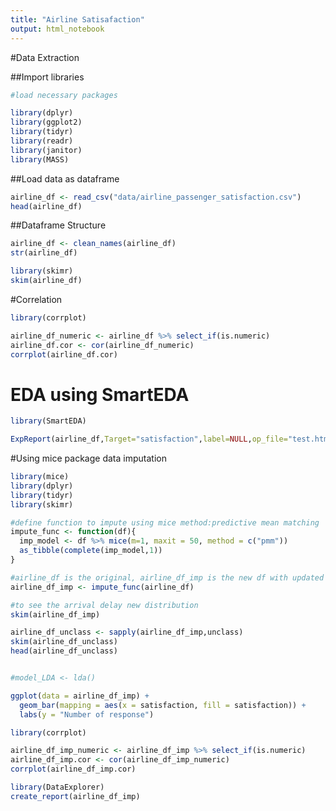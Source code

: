 ---
title: "Airline Satisafaction"
output: html_notebook
---

#Data Extraction

##Import libraries
```{r, message=FALSE}
#load necessary packages

library(dplyr)
library(ggplot2)
library(tidyr)
library(readr)
library(janitor)
library(MASS)
```


##Load data as dataframe

```{r}
airline_df <- read_csv("data/airline_passenger_satisfaction.csv")
head(airline_df)
```

##Dataframe Structure
```{r}

airline_df <- clean_names(airline_df)
str(airline_df)
```
```{r}
library(skimr)
skim(airline_df)
```

#Correlation
```{r}
library(corrplot)

airline_df_numeric <- airline_df %>% select_if(is.numeric)
airline_df.cor <- cor(airline_df_numeric)
corrplot(airline_df.cor)


```

# EDA using SmartEDA
```{r}
library(SmartEDA)

ExpReport(airline_df,Target="satisfaction",label=NULL,op_file="test.html",op_dir=getwd(),sc=2,sn=2,Rc="Yes")
```

#Using mice package data imputation

```{r}
library(mice)
library(dplyr)
library(tidyr)
library(skimr)

#define function to impute using mice method:predictive mean matching
impute_func <- function(df){
  imp_model <- df %>% mice(m=1, maxit = 50, method = c("pmm"))
  as_tibble(complete(imp_model,1))
}

#airline_df is the original, airline_df_imp is the new df with updated missing value
airline_df_imp <- impute_func(airline_df)

#to see the arrival delay new distribution
skim(airline_df_imp)


```
```{r}

airline_df_unclass <- sapply(airline_df_imp,unclass)
skim(airline_df_unclass)
head(airline_df_unclass)


#model_LDA <- lda()
```
```{r}
ggplot(data = airline_df_imp) +
  geom_bar(mapping = aes(x = satisfaction, fill = satisfaction)) +
  labs(y = "Number of response")
```
```{r}
library(corrplot)

airline_df_imp_numeric <- airline_df_imp %>% select_if(is.numeric)
airline_df_imp.cor <- cor(airline_df_imp_numeric)
corrplot(airline_df_imp.cor)
```
```{r}
library(DataExplorer)
create_report(airline_df_imp)
```

